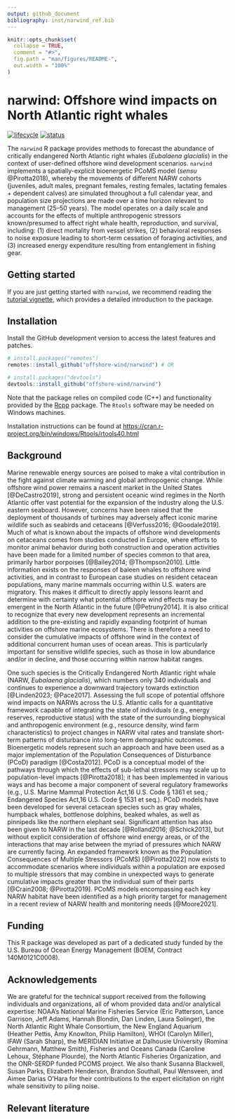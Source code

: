 ```yaml
---
output: github_document
bibliography: inst/narwind_ref.bib
---
```


<!-- README.md is generated from README.Rmd. Please edit that file -->

```r
knitr::opts_chunk$set(
  collapse = TRUE,
  comment = "#>",
  fig.path = "man/figures/README-",
  out.width = "100%"
)
```

# narwind: Offshore wind impacts on North Atlantic right whales

<!-- badges: start -->

[![lifecycle](https://img.shields.io/badge/lifecycle-maturing-blue.svg?style=flat-square)](https://www.tidyverse.org/lifecycle/#maturing) [![status](https://img.shields.io/badge/repo%20status-active-green.svg?style=flat-square)](https://www.repostatus.org/#active)

<!-- badges: end -->

The `narwind` R package provides methods to forecast the abundance of critically endangered North Atlantic right whales (*Eubalaena glacialis*) in the context of user-defined offshore wind development scenarios. `narwind` implements a spatially-explicit bioenergetic PCoMS model (*sensu* @Pirotta2018), whereby the movements of different NARW cohorts (juveniles, adult males, pregnant females, resting females, lactating females + dependent calves) are simulated throughout a full calendar year, and population size projections are made over a time horizon relevant to management (25--50 years). The model operates on a daily scale and accounts for the effects of multiple anthropogenic stressors known/presumed to affect right whale health, reproduction, and survival, including: (1) direct mortality from vessel strikes, (2) behavioral responses to noise exposure leading to short-term cessation of foraging activities, and (3) increased energy expenditure resulting from entanglement in fishing gear.

## Getting started

If you are just getting started with `narwind`, we recommend reading the [tutorial vignette](https://offshore-wind.github.io/narwind/articles/narwind.html), which provides a detailed introduction to the package.

## Installation

Install the GitHub development version to access the latest features and patches.

```r
# install.packages("remotes")
remotes::install_github("offshore-wind/narwind") # OR

# install.packages("devtools")
devtools::install_github("offshore-wind/narwind")
```

Note that the package relies on compiled code (C++) and functionality provided by the [Rcpp](https://cran.r-project.org/web/packages/Rcpp/index.html) package. The `Rtools` software may be needed on Windows machines.

Installation instructions can be found at <https://cran.r-project.org/bin/windows/Rtools/rtools40.html>

## Background

Marine renewable energy sources are poised to make a vital contribution in the fight against climate warming and global anthropogenic change. While offshore wind power remains a nascent market in the United States [@DeCastro2019], strong and persistent oceanic wind regimes in the North Atlantic offer vast potential for the expansion of the industry along the U.S. eastern seaboard. However, concerns have been raised that the deployment of thousands of turbines may adversely affect iconic marine wildlife such as seabirds and cetaceans [@Verfuss2016; @Goodale2019]. Much of what is known about the impacts of offshore wind developments on cetaceans comes from studies conducted in Europe, where efforts to monitor animal behavior during both construction and operation activities have been made for a limited number of species common to that area, primarily harbor porpoises [@Bailey2014; @Thompson2010]. Little information exists on the responses of baleen whales to offshore wind activities, and in contrast to European case studies on resident cetacean populations, many marine mammals occurring within U.S. waters are migratory. This makes it difficult to directly apply lessons learnt and determine with certainty what potential offshore wind effects may be emergent in the North Atlantic in the future [@Petruny2014]. It is also critical to recognize that every new development represents an incremental addition to the pre-existing and rapidly expanding footprint of human activities on offshore marine ecosystems. There is therefore a need to consider the cumulative impacts of offshore wind in the context of additional concurrent human uses of ocean areas. This is particularly important for sensitive wildlife species, such as those in low abundance and/or in decline, and those occurring within narrow habitat ranges.

One such species is the Critically Endangered North Atlantic right whale (NARW, *Eubalaena glacialis*), which numbers only 340 individuals and continues to experience a downward trajectory towards extinction [@Linden2023; @Pace2017]. Assessing the full scope of potential offshore wind impacts on NARWs across the U.S. Atlantic calls for a quantitative framework capable of integrating the state of individuals (e.g., energy reserves, reproductive status) with the state of the surrounding biophysical and anthropogenic environment (e.g., resource density, wind farm characteristics) to project changes in NARW vital rates and translate short-term patterns of disturbance into long-term demographic outcomes. Bioenergetic models represent such an approach and have been used as a major implementation of the Population Consequences of Disturbance (PCoD) paradigm [@Costa2012]. PCoD is a conceptual model of the pathways through which the effects of sub-lethal stressors may scale up to population-level impacts [@Pirotta2018]; it has been implemented in various ways and has become a major component of several regulatory frameworks (e.g., U.S. Marine Mammal Protection Act,16 U.S. Code § 1361 et seq.; Endangered Species Act,16 U.S. Code § 1531 et seq.). PCoD models have been developed for several cetacean species such as gray whales, humpback whales, bottlenose dolphins, beaked whales, as well as pinnipeds like the northern elephant seal. Significant attention has also been given to NARW in the last decade [@Rolland2016; @Schick2013], but without explicit consideration of offshore wind energy areas, or of the interactions that may arise between the myriad of pressures which NARW are currently facing. An expanded framework known as the Population Consequences of Multiple Stressors (PCoMS) [@Pirotta2022] now exists to accommodate scenarios where individuals within a population are exposed to multiple stressors that may combine in unexpected ways to generate cumulative impacts greater than the individual sum of their parts [@Crain2008; @Pirotta2019]. PCoMS models encompassing each key NARW habitat have been identified as a high priority target for management in a recent review of NARW health and monitoring needs [@Moore2021].

## Funding

This R package was developed as part of a dedicated study funded by the U.S. Bureau of Ocean Energy Management (BOEM, Contract 140M0121C0008).

## Acknowledgements

We are grateful for the technical support received from the following individuals and organizations, all of whom provided data and/or analytical expertise: NOAA's National Marine Fisheries Service (Eric Patterson, Lance Garrison, Jeff Adams, Hannah Blondin, Dan Linden, Laura Solinger), the North Atlantic Right Whale Consortium, the New England Aquarium (Heather Pettis, Amy Knowlton, Philip Hamilton), WHOI (Carolyn Miller), IFAW (Sarah Sharp), the MERIDIAN Initiative at Dalhousie University (Romina Gehrmann, Matthew Smith), Fisheries and Oceans Canada (Caroline Lehoux, Stéphane Plourde), the North Atlantic Fisheries Organization, and the ONR-SERDP funded PCOMS project. We also thank Susanna Blackwell, Susan Parks, Elizabeth Henderson, Brandon Southall, Paul Wensveen, and Aimee Darias O'Hara for their contributions to the expert elicitation on right whale sensitivity to piling noise.

## Relevant literature
